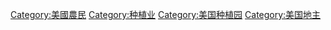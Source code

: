 [[Category:美國農民|Category:美國農民]]
[[Category:种植业|Category:种植业]]
[[Category:美国种植园|Category:美国种植园]]
[[Category:美国地主|Category:美国地主]]